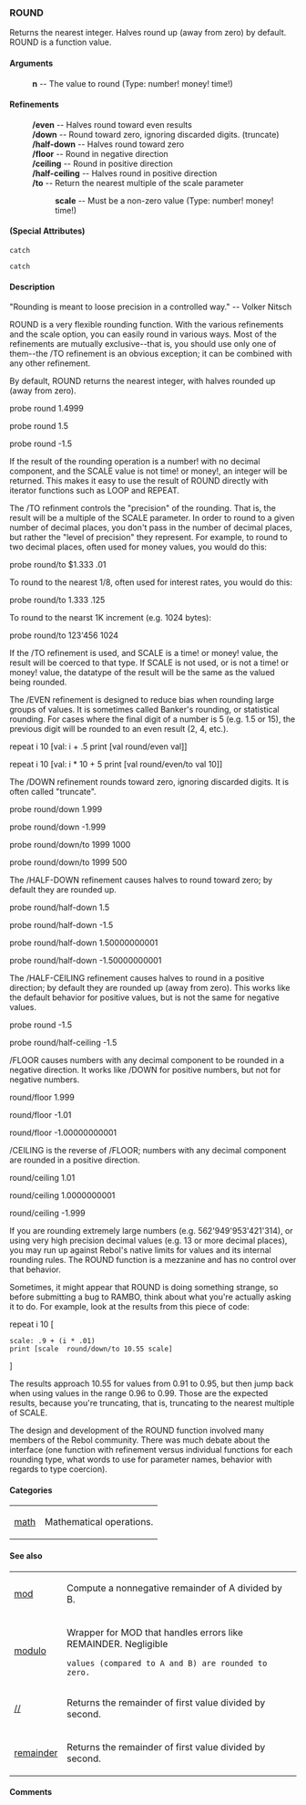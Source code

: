 === ROUND ===
Returns the nearest integer. Halves round up (away from zero) by default.
ROUND is a function value.
==== Arguments ==== 
: '''n''' -- The value to round (Type: number! money! time!)

==== Refinements ==== 
: '''/even''' -- Halves round toward even results 
: '''/down''' -- Round toward zero, ignoring discarded digits. (truncate) 
: '''/half-down''' -- Halves round toward zero 
: '''/floor''' -- Round in negative direction 
: '''/ceiling''' -- Round in positive direction 
: '''/half-ceiling''' -- Halves round in positive direction 
: '''/to''' -- Return the nearest multiple of the scale parameter 
:: '''scale''' -- Must be a non-zero value (Type: number! money! time!)

==== (Special Attributes) ==== 

<pre>
catch
</pre>

<pre>
catch
</pre>

==== Description ==== 

"Rounding is meant to loose precision in a controlled way." -- Volker Nitsch

ROUND is a very flexible rounding function. With the various refinements and the scale option, you can easily round in various ways. Most of the refinements are mutually exclusive--that is, you should use only one of them--the /TO refinement is an obvious exception; it can be combined with any other refinement.

By default, ROUND returns the nearest integer, with halves rounded up (away from zero).



probe round 1.4999

probe round 1.5

probe round -1.5

If the result of the rounding operation is a number! with no decimal component, and the SCALE value is not time! or money!, an integer will be returned. This makes it easy to use the result of ROUND directly with iterator functions such as LOOP and REPEAT.

The /TO refinment controls the "precision" of the rounding. That is, the result will be a multiple of the SCALE parameter. In order to round to a given number of decimal places, you don't pass in the number of decimal places, but rather the "level of precision" they represent. For example, to round to two decimal places, often used for money values, you would do this:



probe round/to $1.333 .01

To round to the nearest 1/8, often used for interest rates, you would do this:



probe round/to 1.333 .125

To round to the nearst 1K increment (e.g. 1024 bytes):



probe round/to 123'456 1024

If the /TO refinement is used, and SCALE is a time! or money! value, the result will be coerced to that type. If SCALE is not used, or is not a time! or money! value, the datatype of the result will be the same as the valued being rounded.

The /EVEN refinement is designed to reduce bias when rounding large groups of values. It is sometimes called Banker's rounding, or statistical rounding. For cases where the final digit of a number is 5 (e.g. 1.5 or 15), the previous digit will be rounded to an even result (2, 4, etc.).



repeat i 10 [val: i + .5 print [val round/even val]]

repeat i 10 [val: i * 10 + 5 print [val round/even/to val 10]]

The /DOWN refinement rounds toward zero, ignoring discarded digits. It is often called "truncate".



probe round/down 1.999

probe round/down -1.999

probe round/down/to 1999 1000

probe round/down/to 1999 500

The /HALF-DOWN refinement causes halves to round toward zero; by default they are rounded up.



probe round/half-down 1.5

probe round/half-down -1.5

probe round/half-down 1.50000000001

probe round/half-down -1.50000000001

The /HALF-CEILING refinement causes halves to round in a positive direction; by default they are rounded up (away from zero). This works like the default behavior for positive values, but is not the same for negative values.



probe round -1.5

probe round/half-ceiling -1.5

/FLOOR causes numbers with any decimal component to be rounded in a negative direction. It works like /DOWN for positive numbers, but not for negative numbers.



round/floor 1.999

round/floor -1.01

round/floor -1.00000000001

/CEILING is the reverse of /FLOOR; numbers with any decimal component are rounded in a positive direction.



round/ceiling 1.01

round/ceiling 1.0000000001

round/ceiling -1.999

If you are rounding extremely large numbers (e.g. 562'949'953'421'314), or using very high precision decimal values (e.g. 13 or more decimal places), you may run up against Rebol's native limits for values and its internal rounding rules. The ROUND function is a mezzanine and has no control over that behavior.

Sometimes, it might appear that ROUND is doing something strange, so before submitting a bug to RAMBO, think about what you're actually asking it to do. For example, look at the results from this piece of code:



repeat i 10 [

<pre>
scale: .9 + (i * .01) 
print [scale  round/down/to 10.55 scale]
</pre>

]

The results approach 10.55 for values from 0.91 to 0.95, but then jump back when using values in the range 0.96 to 0.99. Those are the expected results, because you're truncating, that is, truncating to the nearest multiple of SCALE.

The design and development of the ROUND function involved many members of the Rebol community. There was much debate about the interface (one function with refinement versus individual functions for each rounding type, what words to use for parameter names, behavior with regards to type coercion).


==== Categories ==== 

{|
| [[Categories math|math]] 
| Mathematical operations. 
|}

==== See also ==== 

{|
| [[Words mod|mod]] 
| Compute a nonnegative remainder of A divided by B. 
|- 
| [[Words modulo|modulo]] 
| Wrapper for MOD that handles errors like REMAINDER. Negligible

<pre>
values (compared to A and B) are rounded to zero.
</pre>

|- 
| [[Words //|//]] 
| Returns the remainder of first value divided by second. 
|- 
| [[Words remainder|remainder]] 
| Returns the remainder of first value divided by second. 
|}

==== Comments ==== 

<blockquote>
{|
|}</blockquote>